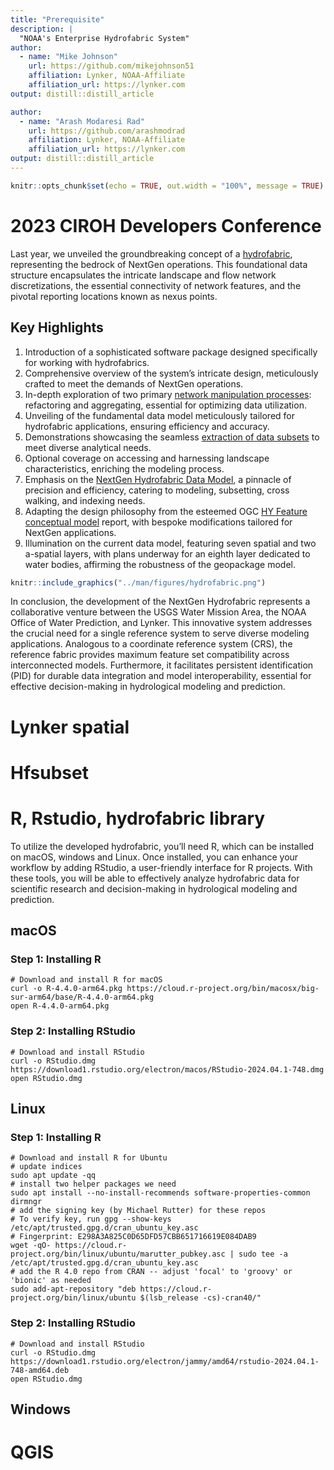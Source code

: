 ```yaml
---
title: "Prerequisite"
description: |
  "NOAA's Enterprise Hydrofabric System"
author:
  - name: "Mike Johnson"
    url: https://github.com/mikejohnson51
    affiliation: Lynker, NOAA-Affiliate
    affiliation_url: https://lynker.com
output: distill::distill_article

author:
  - name: "Arash Modaresi Rad"
    url: https://github.com/arashmodrad 
    affiliation: Lynker, NOAA-Affiliate
    affiliation_url: https://lynker.com
output: distill::distill_article
---
```

```r
knitr::opts_chunk$set(echo = TRUE, out.width = "100%", message = TRUE)
```
# 2023 CIROH Developers Conference

Last year, we unveiled the groundbreaking concept of a [hydrofabric](https://noaa-owp.github.io/hydrofabric/articles/01-intro-deep-dive.html), representing the bedrock of NextGen operations. This foundational data structure encapsulates the intricate landscape and flow network discretizations, the essential connectivity of network features, and the pivotal reporting locations known as nexus points.

## Key Highlights
1. Introduction of a sophisticated software package designed specifically for working with hydrofabrics.
2. Comprehensive overview of the system's intricate design, meticulously crafted to meet the demands of NextGen operations.
3. In-depth exploration of two primary [network manipulation processes](https://noaa-owp.github.io/hydrofabric/articles/03-processing-deep-dive.html): refactoring and aggregating, essential for optimizing data utilization.
4. Unveiling of the fundamental data model meticulously tailored for hydrofabric applications, ensuring efficiency and accuracy.
5. Demonstrations showcasing the seamless [extraction of data subsets](https://noaa-owp.github.io/hydrofabric/articles/05-subsetting.html) to meet diverse analytical needs.
6. Optional coverage on accessing and harnessing landscape characteristics, enriching the modeling process.
7. Emphasis on the [NextGen Hydrofabric Data Model](https://noaa-owp.github.io/hydrofabric/articles/04-data-model-deep-dive.html), a pinnacle of precision and efficiency, catering to modeling, subsetting, cross walking, and indexing needs.
8. Adapting the design philosophy from the esteemed OGC [HY Feature conceptual model](https://docs.opengeospatial.org/is/14-111r6/14-111r6.html) report, with bespoke modifications tailored for NextGen applications.
9. Illumination on the current data model, featuring seven spatial and two a-spatial layers, with plans underway for an eighth layer dedicated to water bodies, affirming the robustness of the geopackage model.

```r
knitr::include_graphics("../man/figures/hydrofabric.png")
```

In conclusion, the development of the NextGen Hydrofabric represents a collaborative venture between the USGS Water Mission Area, the NOAA Office of Water Prediction, and Lynker. This innovative system addresses the crucial need for a single reference system to serve diverse modeling applications. Analogous to a coordinate reference system (CRS), the reference fabric provides maximum feature set compatibility across interconnected models. Furthermore, it facilitates persistent identification (PID) for durable data integration and model interoperability, essential for effective decision-making in hydrological modeling and prediction.

# Lynker spatial


# Hfsubset 

# R, Rstudio, hydrofabric library

To utilize the developed hydrofabric, you'll need R, which can be installed on macOS, windows and Linux. Once installed, you can enhance your workflow by adding RStudio, a user-friendly interface for R projects. With these tools, you will be able to effectively analyze hydrofabric data for scientific research and decision-making in hydrological modeling and prediction.

## macOS
### Step 1: Installing R

```shell
# Download and install R for macOS
curl -o R-4.4.0-arm64.pkg https://cloud.r-project.org/bin/macosx/big-sur-arm64/base/R-4.4.0-arm64.pkg
open R-4.4.0-arm64.pkg
```

### Step 2: Installing RStudio

```shell
# Download and install RStudio
curl -o RStudio.dmg https://download1.rstudio.org/electron/macos/RStudio-2024.04.1-748.dmg
open RStudio.dmg
```

## Linux
### Step 1: Installing R

```shell
# Download and install R for Ubuntu
# update indices
sudo apt update -qq
# install two helper packages we need
sudo apt install --no-install-recommends software-properties-common dirmngr
# add the signing key (by Michael Rutter) for these repos
# To verify key, run gpg --show-keys /etc/apt/trusted.gpg.d/cran_ubuntu_key.asc 
# Fingerprint: E298A3A825C0D65DFD57CBB651716619E084DAB9
wget -qO- https://cloud.r-project.org/bin/linux/ubuntu/marutter_pubkey.asc | sudo tee -a /etc/apt/trusted.gpg.d/cran_ubuntu_key.asc
# add the R 4.0 repo from CRAN -- adjust 'focal' to 'groovy' or 'bionic' as needed
sudo add-apt-repository "deb https://cloud.r-project.org/bin/linux/ubuntu $(lsb_release -cs)-cran40/"
```

### Step 2: Installing RStudio

```shell
# Download and install RStudio
curl -o RStudio.dmg https://download1.rstudio.org/electron/jammy/amd64/rstudio-2024.04.1-748-amd64.deb
open RStudio.dmg
```


## Windows


# QGIS
 
 